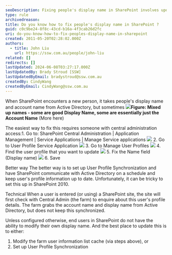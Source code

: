 ```yaml
---
seoDescription: Fixing people's display name in SharePoint involves updating the Name field in the User Profile Service Application or setting up User Profile Synchronization to keep profiles up to date.
type: rule
archivedreason:
title: Do you know how to fix people's display name in SharePoint ?
guid: c0c9be24-8f8c-43cd-b16a-4f3cab26d2fc
uri: do-you-know-how-to-fix-peoples-display-name-in-sharepoint
created: 2011-05-20T02:28:02.000Z
authors:
  - title: John Liu
    url: https://ssw.com.au/people/john-liu
related: []
redirects: []
lastUpdated: 2024-06-08T03:27:17.000Z
lastUpdatedBy: Brady Stroud [SSW]
lastUpdatedByEmail: bradystroud@ssw.com.au
createdBy: CindyWang
createdByEmail: CindyWang@ssw.com.au
---
```


When SharePoint encounters a new person, it takes people's display name and account name from Active Directory, but sometimes
![](MixUpNames.jpg)**Figure: Mixed up names - some are good Display Name, some are essentially just the Account Name** (More here)

The easiest way to fix this requires someone with central administration access:1. Go to: SharePoint Central Administration | Application Management | Service Applications | Manage Service applications
![](ServiceApplication.jpg) 2. Go to User Profile Service Application
![](UserProfileServiceApplication.jpg) 3. Go to Manage User Profiles
![](ManageUserProfiles.jpg) 4. Find the user profile that you want to update
![](FindUserProfile.jpg) 5. Fix the Name field (Display name)
![](FixNameField.jpg) 6. Save

Better way
The better way is to set up User Profile Synchronization and have SharePoint communicate with Active Directory on a schedule and keep user's profile information up to date. Unfortunately, it can be tricky to set this up in SharePoint 2010.

Technical
When a user is entered (or using) a SharePoint site, the site will first check with Central Admin (the farm) to enquire about this user's profile details. The farm grabs the account name and display name from Active Directory, but does not keep this synchronized.

Unless configured otherwise, end users in SharePoint do not have the ability to modify their own display name. And the best place to update this is to either:

1. Modify the farm user information list cache (via steps above), or
2. Set up User Profile Synchronization
